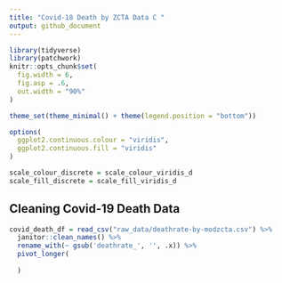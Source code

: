 ```yaml
---
title: "Covid-18 Death by ZCTA Data C "
output: github_document
---
```


```r
library(tidyverse)
library(patchwork)
knitr::opts_chunk$set(
  fig.width = 6,
  fig.asp = .6,
  out.width = "90%"
)

theme_set(theme_minimal() + theme(legend.position = "bottom"))

options(
  ggplot2.continuous.colour = "viridis",
  ggplot2.continuous.fill = "viridis"
)

scale_colour_discrete = scale_colour_viridis_d
scale_fill_discrete = scale_fill_viridis_d
```

## Cleaning Covid-19 Death Data
```r
covid_death_df = read_csv("raw_data/deathrate-by-modzcta.csv") %>% 
  janitor::clean_names() %>% 
  rename_with(~ gsub('deathrate_', '', .x)) %>% 
  pivot_longer(
    
  )
```

